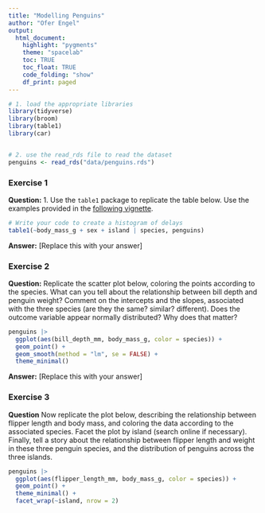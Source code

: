 ```yaml
---
title: "Modelling Penguins"
author: "Ofer Engel"
output: 
  html_document:
    highlight: "pygments"
    theme: "spacelab"
    toc: TRUE
    toc_float: TRUE
    code_folding: "show"
    df_print: paged
---
```


```r
# 1. load the appropriate libraries
library(tidyverse)
library(broom)
library(table1)
library(car)


# 2. use the read_rds file to read the dataset
penguins <- read_rds("data/penguins.rds")

```

### Exercise 1

**Question:**  1. Use the `table1` package to replicate the table below. Use the examples provided in the [following vignette](https://cran.r-project.org/web/packages/table1/vignettes/table1-examples.html).

```r
# Write your code to create a histogram of delays
table1(~body_mass_g + sex + island | species, penguins)
```

**Answer:** [Replace this with your answer]



### Exercise 2

**Question:**  Replicate the scatter plot below, coloring the  points according to the species. What can you tell about the relationship between bill depth and penguin weight? Comment on the intercepts and the slopes, associated with the three species (are they the same? similar? different).
Does the outcome variable appear normally distributed? Why does that matter?

```r

penguins |> 
  ggplot(aes(bill_depth_mm, body_mass_g, color = species)) + 
  geom_point() + 
  geom_smooth(method = "lm", se = FALSE) + 
  theme_minimal()

```


**Answer:** [Replace this with your answer]


### Exercise 3 

**Question** Now replicate the plot below, describing the relationship between flipper length and body mass, and coloring the data according to the associated species. Facet the plot by island (search online if necessary). Finally, tell a story about the relationship between flipper length and weight in these three penguin species, and the distribution of penguins across the three islands.


```r

penguins |> 
  ggplot(aes(flipper_length_mm, body_mass_g, color = species)) + 
  geom_point() + 
  theme_minimal() + 
  facet_wrap(~island, nrow = 2)


```



